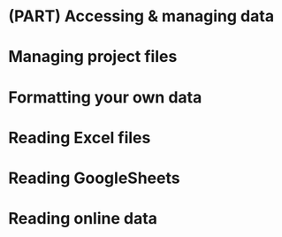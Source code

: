 # (PART) Accessing & managing data {-}

# Managing project files

# Formatting your own data

# Reading Excel files

# Reading GoogleSheets

# Reading online data







